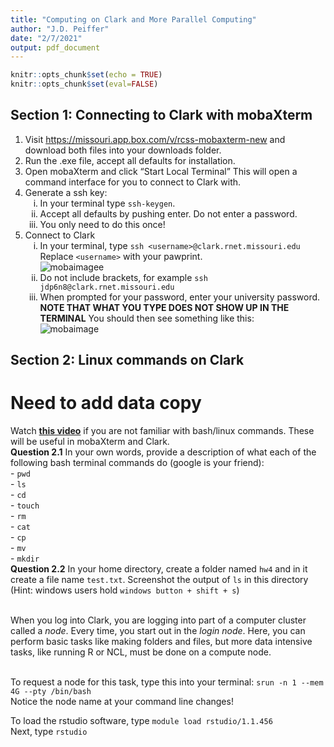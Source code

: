 ```yaml
---
title: "Computing on Clark and More Parallel Computing"
author: "J.D. Peiffer"
date: "2/7/2021"
output: pdf_document
---
```


```r
knitr::opts_chunk$set(echo = TRUE)
knitr::opts_chunk$set(eval=FALSE)
```

## Section 1: Connecting to Clark with mobaXterm
1. Visit <https://missouri.app.box.com/v/rcss-mobaxterm-new> and download both files into your downloads folder.
2. Run the .exe file, accept all defaults for installation.
3. Open mobaXterm and click "Start Local Terminal" This will open a command interface for you to connect to Clark with.
4. Generate a ssh key:
    i) In your terminal type `ssh-keygen`.
    ii) Accept all defaults by pushing enter. Do not enter a password.
    iii) You only need to do this once!
5. Connect to Clark
    i) In your terminal, type `ssh <username>@clark.rnet.missouri.edu`  
    Replace `<username>` with your pawprint.  
    ![mobaimagee](./mobA.png)
    ii) Do not include brackets, for example `ssh jdp6n8@clark.rnet.missouri.edu`
    iii) When prompted for your password, enter your university password. **NOTE THAT WHAT YOU TYPE DOES NOT SHOW UP IN THE TERMINAL** You should then see something like this:  
    ![mobaimage](./clarklogin.png)
  
## Section 2: Linux commands on Clark
# Need to add data copy
Watch [**this video**](https://youtu.be/9vZ8V6KDYFo) if you are not familiar with bash/linux commands. These will be useful in mobaXterm and Clark.  
**Question 2.1** In your own words, provide a description of what each of the following bash terminal commands do (google is your friend):  
- `pwd`  
- `ls`  
- `cd`  
- `touch`  
- `rm`  
- `cat`  
- `cp`  
- `mv`  
- `mkdir`  
**Question 2.2** In your home directory, create a folder named `hw4` and in it create a file name `test.txt`. Screenshot the output of `ls` in this directory (Hint: windows users hold `windows button + shift + s`)  
&nbsp;

When you log into Clark, you are logging into part of a computer cluster called a *node*. Every time, you start out in the *login node*. Here, you can perform basic tasks like making folders and files, but more data intensive tasks, like running R or NCL, must be done on a compute node.  
&nbsp;

To request a node for this task, type this into your terminal: `srun -n 1 --mem 4G --pty /bin/bash`  
Notice the node name at your command line changes!
&nbsp;

To load the rstudio software, type `module load rstudio/1.1.456`  
Next, type `rstudio`  